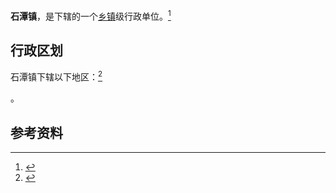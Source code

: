 {{中国乡级行政区|61/04/25/110/000}}

'''石潭镇'''，是{{PRC admin/fullname|61/04/25/110/000|3}}下辖的一个[[乡镇|乡镇]]级行政单位。<ref>{{PRC admin/ref sgc|{{PRC admin/parent|61/04/25/110/000}}}}</ref>

== 行政区划 ==

石潭镇下辖以下地区：<ref>{{PRC admin/ref sgc|61/04/25/110/000}}</ref>

{{PRC admin/children|61/04/25/110/000}}。

== 参考资料 ==

{{reflist}}

{{行政区划小作品}}
{{PRC admin/navcat|61/04/25/110/000}}